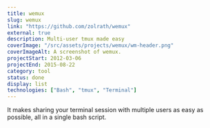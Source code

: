 ```yaml
---
title: wemux
slug: wemux
link: "https://github.com/zolrath/wemux"
external: true
description: Multi-user tmux made easy
coverImage: "/src/assets/projects/wemux/wm-header.png"
coverImageAlt: A screenshot of wemux.
projectStart: 2012-03-06
projectEnd: 2015-08-22
category: tool
status: done
display: list
technologies: ["Bash", "tmux", "Terminal"]
---
```


It makes sharing your terminal session with multiple users as easy as possible, all in a single bash script.
